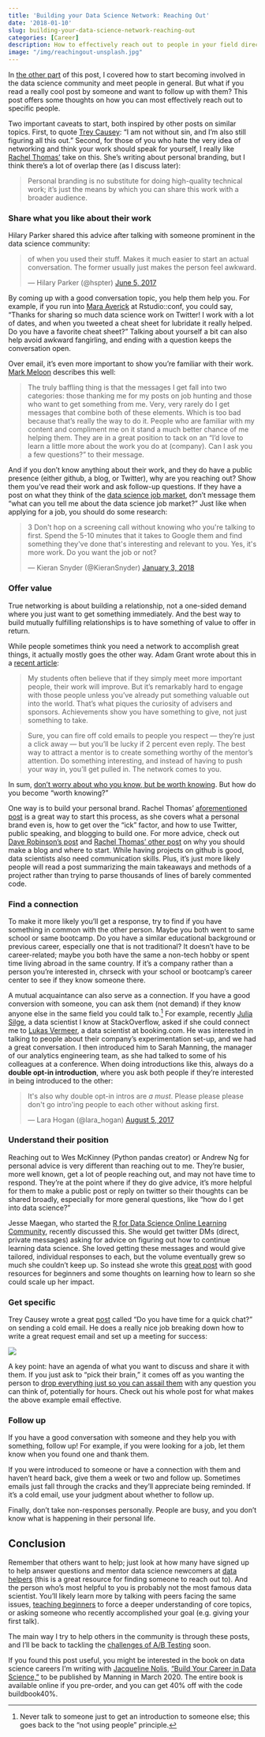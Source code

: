 ```yaml
---
title: 'Building your Data Science Network: Reaching Out'
date: '2018-01-10'
slug: building-your-data-science-network-reaching-out
categories: [Career]
description: How to effectively reach out to people in your field directly.
image: "/img/reachingout-unsplash.jpg"
---
```


<!-- 
cover img: https://unsplash.com/photos/TStNU7H4UEE
artist: Marc-Olivier Jodoin
licence: unsplash free-to-use 
-->

In [the other part](https://hookedondata.org/Building-Your-Data-Science-Network-Finding-Community/) of this post, I covered how to start becoming involved in the data science community and meet people in general. But what if you read a really cool post by someone and want to follow up with them? This post offers some thoughts on how you can most effectively reach out to specific people. 

Two important caveats to start, both inspired by other posts on similar topics. First, to quote [Trey Causey](https://medium.com/@treycausey/do-you-have-time-for-a-quick-chat-c3f7e46de89d): "I am not without sin, and I'm also still figuring all this out." Second, for those of you who hate the very idea of networking and think your work should speak for yourself, I really like [Rachel Thomas'](http://www.fast.ai/2017/12/18/personal-brand/) take on this. She's writing about personal branding, but I think there's a lot of overlap there (as I discuss later): 

> Personal branding is no substitute for doing high-quality technical work; it’s just the means by which you can share this work with a broader audience.

### Share what you like about their work

Hilary Parker shared this advice after talking with someone prominent in the data science community: 

<blockquote class="twitter-tweet" data-lang="en"><p lang="en" dir="ltr">of when you used their stuff. Makes it much easier to start an actual conversation. The former usually just makes the person feel awkward.</p>&mdash; Hilary Parker (@hspter) <a href="https://twitter.com/hspter/status/871822174662905857?ref_src=twsrc%5Etfw">June 5, 2017</a></blockquote>
<script async src="https://platform.twitter.com/widgets.js" charset="utf-8"></script>

By coming up with a good conversation topic, you help them help you. For example, if you run into [Mara Averick](https://twitter.com/dataandme) at Rstudio::conf, you could say, "Thanks for sharing so much data science work on Twitter! I work with a lot of dates, and when you tweeted a cheat sheet for lubridate it really helped. Do you have a favorite cheat sheet?" Talking about yourself a bit can also help avoid awkward fangirling, and ending with a question keeps the conversation open. 

Over email, it's even more important to show you're familiar with their work. [Mark Meloon](http://www.markmeloon.com/climbing-relationship-ladder-get-data-science-job/) describes this well:

> The truly baffling thing is that the messages I get fall into two categories: those thanking me for my posts on job hunting and those who want to get something from me. Very, very rarely do I get messages that combine both of these elements. Which is too bad because that’s really the way to do it. People who are familiar with my content and compliment me on it stand a much better chance of me helping them. They are in a great position to tack on an “I’d love to learn a little more about the work you do at (company). Can I ask you a few questions?” to their message.

And if you don't know anything about their work, and they do have a public presence (either github, a blog, or Twitter), why are you reaching out? Show them you've read their work and ask follow-up questions. If they have a post on what they think of the [data science job market](http://treycausey.com/data_science_interviews.html), don't message them "what can you tell me about the data science job market?" Just like when applying for a job, you should do some research:

<blockquote class="twitter-tweet" data-conversation="none" data-lang="en"><p lang="en" dir="ltr">3 Don&#39;t hop on a screening call without knowing who you&#39;re talking to first. Spend the 5-10 minutes that it takes to Google them and find something they&#39;ve done that&#39;s interesting and relevant to you. Yes, it&#39;s more work. Do you want the job or not?</p>&mdash; Kieran Snyder (@KieranSnyder) <a href="https://twitter.com/KieranSnyder/status/948614223537426432?ref_src=twsrc%5Etfw">January 3, 2018</a></blockquote>
<script async src="https://platform.twitter.com/widgets.js" charset="utf-8"></script>


### Offer value

True networking is about building a relationship, not a one-sided demand where you just want to get something immediately. And the best way to build mutually fulfilling relationships is to have something of value to offer in return. 

While people sometimes think you need a network to accomplish great things, it actually mostly goes the other way. Adam Grant wrote about this in a [recent article](https://www.nytimes.com/2017/08/24/opinion/sunday/networking-connections-business.html?_r=0):

> My students often believe that if they simply meet more important people, their work will improve. But it’s remarkably hard to engage with those people unless you’ve already put something valuable out into the world. That’s what piques the curiosity of advisers and sponsors. Achievements show you have something to give, not just something to take.

> Sure, you can fire off cold emails to people you respect — they’re just a click away — but you’ll be lucky if 2 percent even reply. The best way to attract a mentor is to create something worthy of the mentor’s attention. Do something interesting, and instead of having to push your way in, you’ll get pulled in. The network comes to you.

In sum, [don't worry about who you know, but be worth knowing](https://static1.squarespace.com/static/50d63bc4e4b0e383f5b2a05a/t/5655fa1de4b0f60cdb986ad5/1448475165543/Job+market+advice+for+PhDs+November2015-2.pdf). But how do you become "worth knowing?" 

One way is to build your personal brand. Rachel Thomas’ [aforementioned post](http://www.fast.ai/2017/12/18/personal-brand/) is a great way to start this process, as she covers what a personal brand even is, how to get over the "ick" factor, and how to use Twitter, public speaking, and blogging to build one. For more advice, check out [Dave Robinson's post](http://varianceexplained.org/r/start-blog/) and [Rachel Thomas' other post](https://medium.com/@racheltho/why-you-yes-you-should-blog-7d2544ac1045) on why you should make a blog and where to start. While having projects on github is good, data scientists also need communication skills. Plus, it's just more likely people will read a post summarizing the main takeaways and methods of a project rather than trying to parse thousands of lines of barely commented code. 

### Find a connection

To make it more likely you’ll get a response, try to find if you have something in common with the other person. Maybe you both went to same school or same bootcamp. Do you have a similar educational background or previous career, especially one that is not traditional?  It doesn't have to be career-related; maybe you both have the same a non-tech hobby or spent time living abroad in the same country. If it's a company rather than a person you're interested in, chrseck with your school or bootcamp's career center to see if they know someone there. 

A mutual acquaintance can also serve as a connection. If you have a good conversion with someone, you can ask them (not demand) if they know anyone else in the same field you could talk to.[^1] For example, recently [Julia Silge](https://twitter.com/juliasilge), a data scientist I know at StackOverflow, asked if she could connect me to [Lukas Vermeer](https://lukasvermeer.github.io), a data scientist at booking.com. He was interested in talking to people about their company's experimentation set-up, and we had a great conversation. I then introduced him to Sarah Manning, the manager of our analytics engineering team, as she had talked to some of his colleagues at a conference. When doing introductions like this, always do a **double opt-in introduction**, where you ask both people if they're interested in being introduced to the other:

<blockquote class="twitter-tweet" data-lang="en"><p lang="en" dir="ltr">It&#39;s also why double opt-in intros are *a must*. Please please please don&#39;t go intro&#39;ing people to each other without asking first.</p>&mdash; Lara Hogan (@lara_hogan) <a href="https://twitter.com/lara_hogan/status/893953892404297728?ref_src=twsrc%5Etfw">August 5, 2017</a></blockquote>
<script async src="https://platform.twitter.com/widgets.js" charset="utf-8"></script>

### Understand their position

Reaching out to Wes McKinney (Python pandas creator) or Andrew Ng for personal advice is very different than reaching out to me. They're busier, more well known, get a lot of people reaching out, and may not have time to respond. They're at the point where if they do give advice, it's more helpful for them to make a public post or reply on twitter so their thoughts can be shared broadly, especially for more general questions, like "how do I get into data science?" 

Jesse Maegan, who started the [R for Data Science Online Learning Community](https://medium.com/@kierisi/r4ds-the-next-iteration-d51e0a1b0b82), recently discussed this. She would get twitter DMs (direct, private messages) asking for advice on figuring out how to continue learning data science. She loved getting these messages and would give tailored, individual responses to each, but the volume eventually grew so much she couldn't keep up. So instead she wrote this [great post](https://medium.com/@kierisi/data-science-and-r-how-do-i-start-7a87426e103e) with good resources for beginners and some thoughts on learning how to learn so she could scale up her impact.  

### Get specific

Trey Causey wrote a great [post](https://medium.com/@treycausey/do-you-have-time-for-a-quick-chat-c3f7e46de89d) called "Do you have time for a quick chat?" on sending a cold email. He does a really nice job breaking down how to write a great request email and set up a meeting for success:

![](/img/Trey_post_screenshot.png)

A key point: have an agenda of what you want to discuss and share it with them. If you just ask to "pick their brain," it comes off as you wanting the person to [drop everything just so you can assail them](http://www.markmeloon.com/climbing-relationship-ladder-get-data-science-job/) with any question you can think of, potentially for hours. Check out his whole post for what makes the above example email effective. 

### Follow up

If you have a good conversation with someone and they help you with something, follow up! For example, if you were looking for a job, let them know when you found one and thank them. 

If you were introduced to someone or have a connection with them and haven't heard back, give them a week or two and follow up. Sometimes emails just fall through the cracks and they'll appreciate being reminded. If it's a cold email, use your judgment about whether to follow up. 

Finally, don't take non-responses personally. People are busy, and you don't know what is happening in their personal life. 

## Conclusion

Remember that others want to help; just look at how many have signed up to help answer questions and mentor data science newcomers at [data helpers](https://www.datahelpers.org/) (this is a great resource for finding someone to reach out to). And the person who's most helpful to you is probably not the most famous data scientist. You'll likely learn more by talking with peers facing the same issues, [teaching beginners](https://twitter.com/sarahmei/status/929225969881161728) to force a deeper understanding of core topics, or asking someone who recently accomplished your goal (e.g. giving your first talk).   

The main way I try to help others in the community is through these posts, and I'll be back to tackling the [challenges of A/B Testing](https://www.youtube.com/watch?v=SF-ryGgLOgQ) soon. 

If you found this post useful, you might be interested in the book on data science careers I'm writing with [Jacqueline Nolis](https://jnolis.com), ["Build Your Career in Data Science,"](https://datascicareer.com) to be published by Manning in March 2020. The entire book is available online if you pre-order, and you can get 40% off with the code buildbook40%.

[^1]: Never talk to someone just to get an introduction to someone else; this goes back to the "not using people" principle. 
